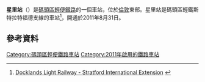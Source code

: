 {{Infobox London station |symbol = dlr
| name       = 星里<br />Star Lane
| image_name = Star Lane stn east entrance.jpg
| caption    = 
| manager    = [[碼頭區輕便鐵路|碼頭區輕便鐵路]]
| fare_zone  = 2
| fare_zone_1 = 3
| locale     = [[景寧鎮|景寧鎮]]
| borough    = [[紐漢區|紐漢區]]
| platforms  = 2
| events1    = 開通<ref>{{cite web|url=http://www.tfl.gov.uk/corporate/media/newscentre/20862.aspx|title=Docklands Light Railway extension marks one year to go to the London 2012 Paralympic Games|accessdate=31 August 2011|archive-date=2011-10-23|archive-url=https://web.archive.org/web/20111023142526/http://www.tfl.gov.uk/corporate/media/newscentre/20862.aspx|dead-url=no}}</ref>
| original   = [[倫敦交通局|倫敦交通局]]
| years1     = 2011年8月31日
| access     = yes
| latitude   = 51.5207
| longitude  = 0.0042
}}
'''星里站'''（{{lang-en|Star Lane DLR station}}）是[[碼頭區輕便鐵路|碼頭區輕便鐵路]]的一個車站，位於[[倫敦|倫敦]]東部。星里站是碼頭區輕鐵斯特拉特福德支線的車站<ref>[http://developments.dlr.co.uk/extensions/stratford/stations.asp Docklands Light Railway - Stratford International Extension] {{webarchive|url=https://web.archive.org/web/20100222072337/http://developments.dlr.co.uk/extensions/stratford/stations.asp |date=2010-02-22 }}</ref>，開通於2011年8月31日。
==參考資料==
{{Commonscat|Star Lane DLR station|星里站}}
{{reflist}}

{{DLR}}

[[Category:碼頭區輕便鐵路車站|Category:碼頭區輕便鐵路車站]]
[[Category:2011年啟用的鐵路車站|Category:2011年啟用的鐵路車站]]